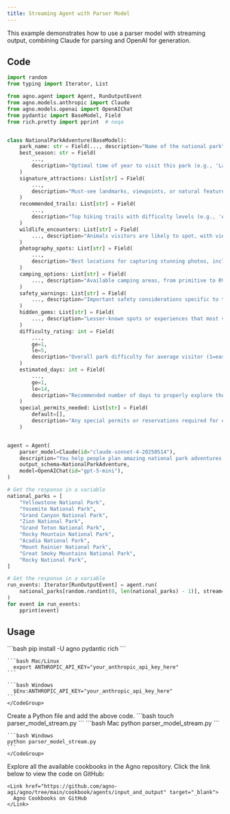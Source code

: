 ```yaml
---
title: Streaming Agent with Parser Model
---
```


This example demonstrates how to use a parser model with streaming output, combining Claude for parsing and OpenAI for generation.

## Code

```python parser_model_stream.py
import random
from typing import Iterator, List

from agno.agent import Agent, RunOutputEvent
from agno.models.anthropic import Claude
from agno.models.openai import OpenAIChat
from pydantic import BaseModel, Field
from rich.pretty import pprint  # noqa


class NationalParkAdventure(BaseModel):
    park_name: str = Field(..., description="Name of the national park")
    best_season: str = Field(
        ...,
        description="Optimal time of year to visit this park (e.g., 'Late spring to early fall')",
    )
    signature_attractions: List[str] = Field(
        ...,
        description="Must-see landmarks, viewpoints, or natural features in the park",
    )
    recommended_trails: List[str] = Field(
        ...,
        description="Top hiking trails with difficulty levels (e.g., 'Angel's Landing - Strenuous')",
    )
    wildlife_encounters: List[str] = Field(
        ..., description="Animals visitors are likely to spot, with viewing tips"
    )
    photography_spots: List[str] = Field(
        ...,
        description="Best locations for capturing stunning photos, including sunrise/sunset spots",
    )
    camping_options: List[str] = Field(
        ..., description="Available camping areas, from primitive to RV-friendly sites"
    )
    safety_warnings: List[str] = Field(
        ..., description="Important safety considerations specific to this park"
    )
    hidden_gems: List[str] = Field(
        ..., description="Lesser-known spots or experiences that most visitors miss"
    )
    difficulty_rating: int = Field(
        ...,
        ge=1,
        le=5,
        description="Overall park difficulty for average visitor (1=easy, 5=very challenging)",
    )
    estimated_days: int = Field(
        ...,
        ge=1,
        le=14,
        description="Recommended number of days to properly explore the park",
    )
    special_permits_needed: List[str] = Field(
        default=[],
        description="Any special permits or reservations required for certain activities",
    )


agent = Agent(
    parser_model=Claude(id="claude-sonnet-4-20250514"),
    description="You help people plan amazing national park adventures and provide detailed park guides.",
    output_schema=NationalParkAdventure,
    model=OpenAIChat(id="gpt-5-mini"),
)

# Get the response in a variable
national_parks = [
    "Yellowstone National Park",
    "Yosemite National Park",
    "Grand Canyon National Park",
    "Zion National Park",
    "Grand Teton National Park",
    "Rocky Mountain National Park",
    "Acadia National Park",
    "Mount Rainier National Park",
    "Great Smoky Mountains National Park",
    "Rocky National Park",
]

# Get the response in a variable
run_events: Iterator[RunOutputEvent] = agent.run(
    national_parks[random.randint(0, len(national_parks) - 1)], stream=True
)
for event in run_events:
    pprint(event)
```

## Usage

<Steps>
  <Snippet file="create-venv-step.mdx" />

  <Step title="Install libraries">
    ```bash
    pip install -U agno pydantic rich
    ```
  </Step>

  <Step title="Export your ANTHROPIC API key">
    <CodeGroup>

    ```bash Mac/Linux
      export ANTHROPIC_API_KEY="your_anthropic_api_key_here"
    ```

    ```bash Windows
      $Env:ANTHROPIC_API_KEY="your_anthropic_api_key_here"
    ```
    </CodeGroup> 
  </Step>

  <Step title="Create a Python file">
    Create a Python file and add the above code.
    ```bash
    touch parser_model_stream.py
    ```
  </Step>

  <Step title="Run Agent">
    <CodeGroup>
    ```bash Mac
    python parser_model_stream.py
    ```
    
    ```bash Windows  
    python parser_model_stream.py
    ```
    </CodeGroup>
  </Step>

  <Step title="Find All Cookbooks">
    Explore all the available cookbooks in the Agno repository. Click the link below to view the code on GitHub:

    <Link href="https://github.com/agno-agi/agno/tree/main/cookbook/agents/input_and_output" target="_blank">
      Agno Cookbooks on GitHub
    </Link>
  </Step>
</Steps>